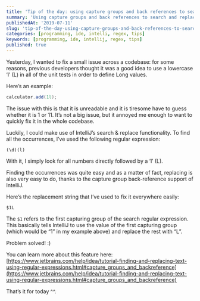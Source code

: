 ```yaml
---
title: 'Tip of the day: using capture groups and back references to search and replace in IntelliJ'
summary: 'Using capture groups and back references to search and replace in IntelliJ'
publishedAt: '2019-07-11'
slug: 'tip-of-the-day-using-capture-groups-and-back-references-to-search-and-replace-in-intellij'
categories: [programming, ide, intelli, regex, tips]
keywords: [programming, ide, intellij, regex, tips]
published: true
---
```


Yesterday, I wanted to fix a small issue across a codebase: for some reasons, previous developers thought it was a good idea to use a lowercase ‘l’ (L) in all of the unit tests in order to define Long values.

Here’s an example:

```java
calculator.add(1l);
```

The issue with this is that it is unreadable and it is tiresome have to guess whether it is 1 or 11. It’s not a big issue, but it annoyed me enough to want to quickly fix it in the whole codebase.

Luckily, I could make use of IntelliJ’s search & replace functionality. To find all the occurrences, I’ve used the following regular expression:

```regex
(\d)(l)
```

With it, I simply look for all numbers directly followed by a ‘l’ (L).

Finding the occurrences was quite easy and as a matter of fact, replacing is also very easy to do, thanks to the capture group back-reference support of IntelliJ.

Here’s the replacement string that I’ve used to fix it everywhere easily:

```
$1L
```

The `$1` refers to the first capturing group of the search regular expression. This basically tells IntelliJ to use the value of the first capturing group (which would be “1” in my example above) and replace the rest with “L”.

Problem solved! :)

You can learn more about this feature here: [https://www.jetbrains.com/help/idea/tutorial-finding-and-replacing-text-using-regular-expressions.html#capture_groups_and_backreference](https://www.jetbrains.com/help/idea/tutorial-finding-and-replacing-text-using-regular-expressions.html#capture_groups_and_backreference)

That’s it for today ^^.

<BlogPostSignature />
